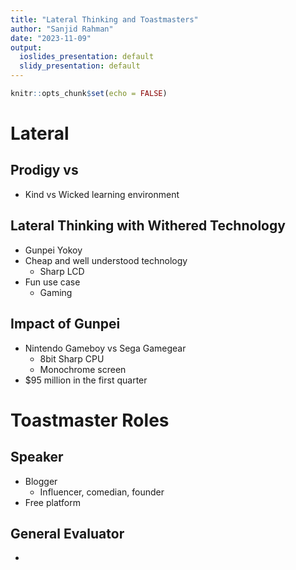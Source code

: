 ---
title: "Lateral Thinking and Toastmasters"
author: "Sanjid Rahman"
date: "2023-11-09"
output:
  ioslides_presentation: default
  slidy_presentation: default
---

```{r setup, include=FALSE}
knitr::opts_chunk$set(echo = FALSE)
```

# Lateral 

## Prodigy vs 

- Kind vs Wicked learning environment

## Lateral Thinking with Withered Technology 

- Gunpei Yokoy
- Cheap and well understood technology
	- Sharp LCD
- Fun use case
  	- Gaming

## Impact of Gunpei

- Nintendo Gameboy vs Sega Gamegear
	- 8bit Sharp CPU
	- Monochrome screen
- $95 million in the first quarter 

# Toastmaster Roles

## Speaker

- Blogger
  	- Influencer, comedian, founder
- Free platform

## General Evaluator

- 
